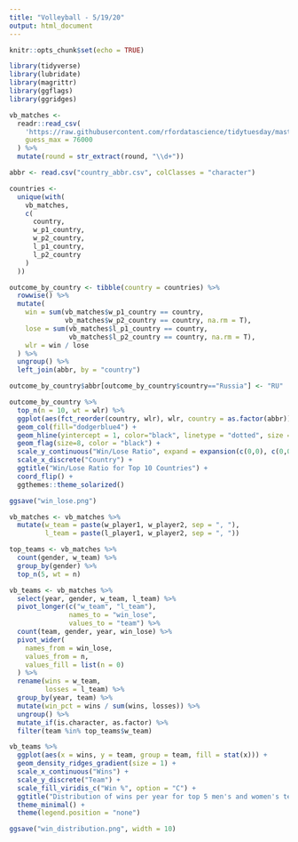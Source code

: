 ```yaml
---
title: "Volleyball - 5/19/20"
output: html_document
---
```


```r
knitr::opts_chunk$set(echo = TRUE)
```

```r
library(tidyverse)
library(lubridate)
library(magrittr)
library(ggflags)
library(ggridges)

vb_matches <-
  readr::read_csv(
    'https://raw.githubusercontent.com/rfordatascience/tidytuesday/master/data/2020/2020-05-19/vb_matches.csv',
    guess_max = 76000
  ) %>% 
  mutate(round = str_extract(round, "\\d+"))

abbr <- read.csv("country_abbr.csv", colClasses = "character")
```

```r
countries <-
  unique(with(
    vb_matches,
    c(
      country,
      w_p1_country,
      w_p2_country,
      l_p1_country,
      l_p2_country
    )
  ))

outcome_by_country <- tibble(country = countries) %>%
  rowwise() %>%
  mutate(
    win = sum(vb_matches$w_p1_country == country, 
              vb_matches$w_p2_country == country, na.rm = T),
    lose = sum(vb_matches$l_p1_country == country, 
               vb_matches$l_p2_country == country, na.rm = T),
    wlr = win / lose
  ) %>%
  ungroup() %>% 
  left_join(abbr, by = "country")

outcome_by_country$abbr[outcome_by_country$country=="Russia"] <- "RU"

outcome_by_country %>%
  top_n(n = 10, wt = wlr) %>%
  ggplot(aes(fct_reorder(country, wlr), wlr, country = as.factor(abbr))) +
  geom_col(fill="dodgerblue4") +
  geom_hline(yintercept = 1, color="black", linetype = "dotted", size = 1) +
  geom_flag(size=8, color = "black") +
  scale_y_continuous("Win/Lose Ratio", expand = expansion(c(0,0), c(0,0.1))) +
  scale_x_discrete("Country") +
  ggtitle("Win/Lose Ratio for Top 10 Countries") +
  coord_flip() +
  ggthemes::theme_solarized()

ggsave("win_lose.png")
```



```r
vb_matches <- vb_matches %>% 
  mutate(w_team = paste(w_player1, w_player2, sep = ", "),
         l_team = paste(l_player1, w_player2, sep = ", ")) 

top_teams <- vb_matches %>% 
  count(gender, w_team) %>% 
  group_by(gender) %>% 
  top_n(5, wt = n)

vb_teams <- vb_matches %>%
  select(year, gender, w_team, l_team) %>%
  pivot_longer(c("w_team", "l_team"),
               names_to = "win_lose",
               values_to = "team") %>%
  count(team, gender, year, win_lose) %>%
  pivot_wider(
    names_from = win_lose,
    values_from = n,
    values_fill = list(n = 0)
  ) %>%
  rename(wins = w_team,
         losses = l_team) %>%
  group_by(year, team) %>%
  mutate(win_pct = wins / sum(wins, losses)) %>% 
  ungroup() %>% 
  mutate_if(is.character, as.factor) %>% 
  filter(team %in% top_teams$w_team)

vb_teams %>%
  ggplot(aes(x = wins, y = team, group = team, fill = stat(x))) +
  geom_density_ridges_gradient(size = 1) +
  scale_x_continuous("Wins") +
  scale_y_discrete("Team") +
  scale_fill_viridis_c("Win %", option = "C") +
  ggtitle("Distribution of wins per year for top 5 men's and women's teams") +
  theme_minimal() +
  theme(legend.position = "none")

ggsave("win_distribution.png", width = 10)
```
